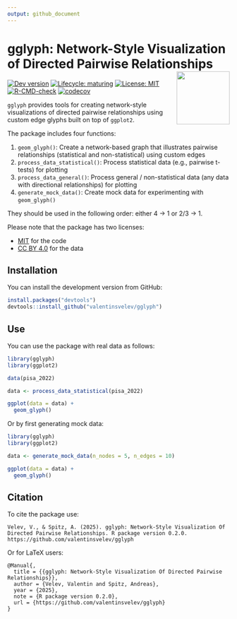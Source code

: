 ```yaml
---
output: github_document
---
```


# gglyph: Network-Style Visualization of Directed Pairwise Relationships <img src="man/figures/logo.png" align="right" height="120"/>

<!-- badges: start -->
[![Dev version](https://img.shields.io/badge/devel%20version-0.2.0-orange.svg)](https://github.com/valentinsvelev/gglyph)
[![Lifecycle: maturing](https://img.shields.io/badge/lifecycle-maturing-blue.svg)](https://lifecycle.r-lib.org/articles/stages.html)
<!-- [![CRAN status](https://www.r-pkg.org/badges/version/gglyph)](https://CRAN.R-project.org/package=gglyph)
[![CRAN downloads](https://cranlogs.r-pkg.org/badges/gglyph)](https://CRAN.R-project.org/package=gglyph) -->
[![License: MIT](https://img.shields.io/badge/License-MIT-yellow.svg)](https://opensource.org/licenses/MIT)
[![R-CMD-check](https://github.com/valentinsvelev/gglyph/actions/workflows/R-CMD-check.yaml/badge.svg)](https://github.com/valentinsvelev/gglyph/actions/workflows/R-CMD-check.yaml)
[![codecov](https://codecov.io/gh/valentinsvelev/gglyph/branch/main/graph/badge.svg)](https://app.codecov.io/gh/valentinsvelev/gglyph?branch=main)
<!-- badges: end -->

`gglyph` provides tools for creating network-style visualizations of directed pairwise relationships using custom edge glyphs built on top of `ggplot2`.

The package includes four functions:

1. `geom_glyph()`: Create a network-based graph that illustrates pairwise relationships (statistical and non-statistical) using custom edges
2. `process_data_statistical()`: Process statistical data (e.g., pairwise t-tests) for plotting
3. `process_data_general()`: Process general / non-statistical data (any data with directional relationships) for plotting
4. `generate_mock_data()`: Create mock data for experimenting with `geom_glyph()`

They should be used in the following order: either 4 &rarr; 1 or 2/3 &rarr; 1.

Please note that the package has two licenses:

* [MIT](https://opensource.org/license/mit) for the code
* [CC BY 4.0](https://creativecommons.org/licenses/by/4.0/) for the data

## Installation

You can install the development version from GitHub:

```r
install.packages("devtools")
devtools::install_github("valentinsvelev/gglyph")
```

## Use

You can use the package with real data as follows:

```r
library(gglyph)
library(ggplot2)

data(pisa_2022)

data <- process_data_statistical(pisa_2022)

ggplot(data = data) +
  geom_glyph()
```

Or by first generating mock data:

```r
library(gglyph)
library(ggplot2)

data <- generate_mock_data(n_nodes = 5, n_edges = 10)

ggplot(data = data) +
  geom_glyph()
```

## Citation

To cite the package use:

```
Velev, V., & Spitz, A. (2025). gglyph: Network-Style Visualization Of Directed Pairwise Relationships. R package version 0.2.0. https://github.com/valentinsvelev/gglyph
```

Or for LaTeX users:

```
@Manual{,
  title = {{gglyph: Network-Style Visualization Of Directed Pairwise Relationships}},
  author = {Velev, Valentin and Spitz, Andreas},
  year = {2025},
  note = {R package version 0.2.0},
  url = {https://github.com/valentinsvelev/gglyph}
}
```
